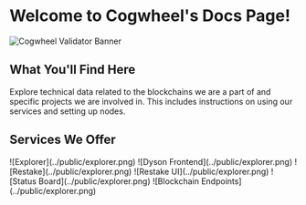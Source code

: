 # Welcome to Cogwheel's Docs Page!

![Cogwheel Validator Banner](../public/Cover.jpg)

## What You'll Find Here

Explore technical data related to the blockchains we are a part of and specific projects we are
 involved in. This includes instructions on using our services and setting up nodes.

## Services We Offer


<Cards>
  <ShowcaseCard
    image
    arrow
    title="Explorer"
    href="/about_services/explorer"
  >
    ![Explorer](../public/explorer.png)
  </ShowcaseCard>
  <ShowcaseCard image arrow title="Dyson Frontend" href="/about_services/frontend">
    ![Dyson Frontend](../public/explorer.png)
  </ShowcaseCard>
  <ShowcaseCard image arrow title="REstake" href="/about_services/restake">
    ![Restake](../public/explorer.png)
  </ShowcaseCard>
  <ShowcaseCard image arrow title="REstake UI" href="/about_services/restake-ui">
    ![Restake UI](../public/explorer.png)
  </ShowcaseCard>
  <ShowcaseCard image arrow title="Status Board" href="/about_services/status">
    ![Status Board](../public/explorer.png)
  </ShowcaseCard>    
  <ShowcaseCard image arrow title="Blockchain Endpoints" href="/about_services/endpoints">
    ![Blockchain Endpoints](../public/explorer.png)
  </ShowcaseCard>  
</Cards>

